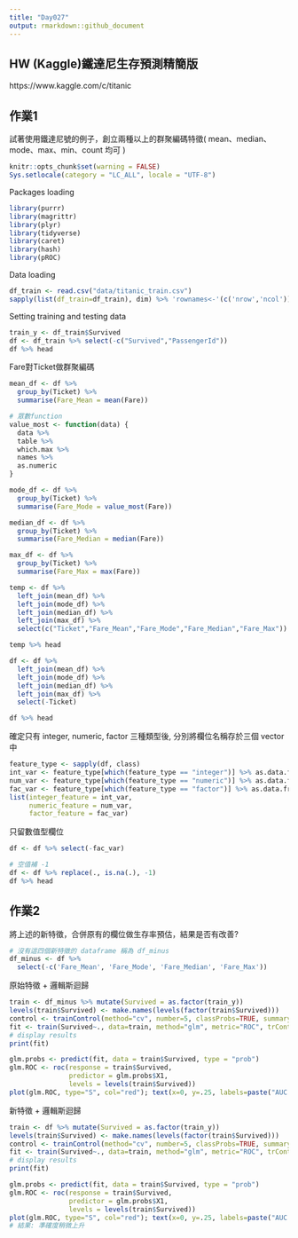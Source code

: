 ```yaml
---
title: "Day027"
output: rmarkdown::github_document
---
```

  
## HW (Kaggle)鐵達尼生存預測精簡版  
https://www.kaggle.com/c/titanic  
  
  
## 作業1  
試著使用鐵達尼號的例子，創立兩種以上的群聚編碼特徵( mean、median、mode、max、min、count 均可 )
```r
knitr::opts_chunk$set(warning = FALSE)
Sys.setlocale(category = "LC_ALL", locale = "UTF-8")
```
Packages loading
```r
library(purrr)
library(magrittr)
library(plyr)
library(tidyverse)
library(caret)
library(hash)
library(pROC)
```

Data loading  
```r
df_train <- read.csv("data/titanic_train.csv")
sapply(list(df_train=df_train), dim) %>% 'rownames<-'(c('nrow','ncol')) 
```

Setting training and testing data  
```r
train_y <- df_train$Survived
df <- df_train %>% select(-c("Survived","PassengerId"))
df %>% head
```
  
Fare對Ticket做群聚編碼
```r
mean_df <- df %>%
  group_by(Ticket) %>%
  summarise(Fare_Mean = mean(Fare))

# 眾數function
value_most <- function(data) {
  data %>%
  table %>%
  which.max %>%
  names %>% 
  as.numeric
}

mode_df <- df %>%
  group_by(Ticket) %>%
  summarise(Fare_Mode = value_most(Fare))

median_df <- df %>%
  group_by(Ticket) %>%
  summarise(Fare_Median = median(Fare))

max_df <- df %>%
  group_by(Ticket) %>%
  summarise(Fare_Max = max(Fare))

temp <- df %>% 
  left_join(mean_df) %>%
  left_join(mode_df) %>%
  left_join(median_df) %>%
  left_join(max_df) %>%
  select(c("Ticket","Fare_Mean","Fare_Mode","Fare_Median","Fare_Max"))

temp %>% head
```


```r
df <- df %>% 
  left_join(mean_df) %>%
  left_join(mode_df) %>%
  left_join(median_df) %>%
  left_join(max_df) %>%
  select(-Ticket)

df %>% head
```

確定只有 integer, numeric, factor 三種類型後, 分別將欄位名稱存於三個 vector 中
```r
feature_type <- sapply(df, class)
int_var <- feature_type[which(feature_type == "integer")] %>% as.data.frame %>% rownames
num_var <- feature_type[which(feature_type == "numeric")] %>% as.data.frame %>% rownames
fac_var <- feature_type[which(feature_type == "factor")] %>% as.data.frame %>% rownames
list(integer_feature = int_var,
     numeric_feature = num_var,
     factor_feature = fac_var)
```

只留數值型欄位
```r
df <- df %>% select(-fac_var)

# 空值補 -1
df <- df %>% replace(., is.na(.), -1)
df %>% head
```
  
## 作業2  
將上述的新特徵，合併原有的欄位做生存率預估，結果是否有改善?  
```r
# 沒有這四個新特徵的 dataframe 稱為 df_minus
df_minus <- df %>%
  select(-c('Fare_Mean', 'Fare_Mode', 'Fare_Median', 'Fare_Max'))
```
  
原始特徵 + 邏輯斯迴歸
```r
train <- df_minus %>% mutate(Survived = as.factor(train_y))
levels(train$Survived) <- make.names(levels(factor(train$Survived)))
control <- trainControl(method="cv", number=5, classProbs=TRUE, summaryFunction=twoClassSummary)
fit <- train(Survived~., data=train, method="glm", metric="ROC", trControl=control)
# display results
print(fit)
```
```r
glm.probs <- predict(fit, data = train$Survived, type = "prob")
glm.ROC <- roc(response = train$Survived,
               predictor = glm.probs$X1,
               levels = levels(train$Survived))
plot(glm.ROC, type="S", col="red"); text(x=0, y=.25, labels=paste("AUC =", round(glm.ROC$auc, 4)))
```
   
新特徵 + 邏輯斯迴歸
```r
train <- df %>% mutate(Survived = as.factor(train_y))
levels(train$Survived) <- make.names(levels(factor(train$Survived)))
control <- trainControl(method="cv", number=5, classProbs=TRUE, summaryFunction=twoClassSummary)
fit <- train(Survived~., data=train, method="glm", metric="ROC", trControl=control)
# display results
print(fit)
```
```r
glm.probs <- predict(fit, data = train$Survived, type = "prob")
glm.ROC <- roc(response = train$Survived,
               predictor = glm.probs$X1,
               levels = levels(train$Survived))
plot(glm.ROC, type="S", col="red"); text(x=0, y=.25, labels=paste("AUC =", round(glm.ROC$auc, 4)))
# 結果: 準確度稍微上升
```


